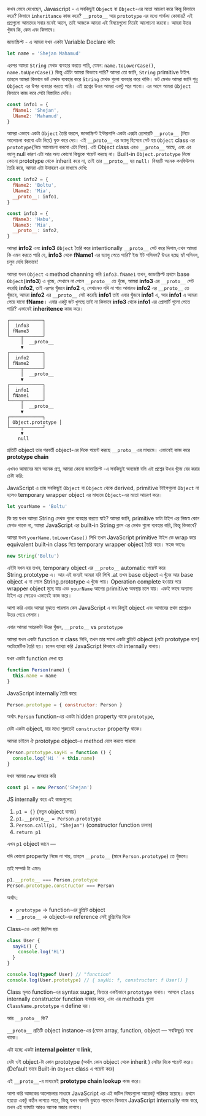 <Cover
  src="/blogs/js-internals.webp"
  alt="JavaScript Internals - __proto__, prototype, and inheritance"
  caption="Understanding JavaScript's prototype chain and inheritance mechanisms"
/>

কখন ভেবে দেখেছেন, Javascript - এ সবকিছুই `Object` বা `Object`-এর মতো আচরণ করে কিন্তু কিভাবে করে? কিভাবে `inheritance` কাজ করে? `__proto__` আর `prototype` এর মধ্যে পার্থক্য কোথায়? এই প্রশ্নগুলো আমাদের সবার মনেই আসে, তাই আজকে আমরা এই বিষয়েগুলো নিয়েই আলোচনা করবো। আমরা উত্তর খুঁজব কি, কেন এবং কিভাবে।

জাভাস্ক্রিপ্ট - এ আমরা যখন একটা Variable Declare করি:

```javascript
let name = 'Shejan Mahamud'
```

এরপর আমরা `String` মেথড ব্যবহার করতে পারি, যেমন: `name.toLowerCase()`, `name.toUperCase()` কিন্তু এইটা আমরা কিভাবে পারি? আমরা তো জানি, `String` primitive টাইপ. তাহলে আমরা কিভাবে ডট মেথড ব্যবহার করে `String` মেথড গুলো ব্যবহার করে থাকি। ডট মেথড আমরা জানি শুধু `Object` এর উপর ব্যবহার করতে পারি। এই প্রশ্নের উওর আমরা একটু পরে পাবো। এর আগে আমরা `Object` কিভাবে কাজ করে সেটা বিস্তারিত দেখি।

```javascript
const info1 = {
  fName1: 'Shejan',
  lName2: 'Mahamud',
}
```

আমরা এভাবে একটা `Object` তৈরি করলে, জাভাস্ক্রিপ্ট ইন্টারনালি একটা এক্সটা প্রোপারটি `__proto__` (নিচে আলোচনা করবো এটা নিয়ে) যুক্ত করে দেয়। এই `__proto__` এর ভ্যালু হিসেবে সেট হয় `Object` class এর `prototype`(নিচে আলোচনা করবো এটা নিয়ে). এই Object class এরও `__proto__` আছে, এবং এর ভ্যালু null কারণ এটা আর অন্য কোনো কিছুকে পয়েন্ট করছে না। Built-in `Object.prototype` নিজে কোনো prototype থেকে inherit করে না, তাই তার `__proto__` হয় `null`। বিষয়টি অনেক কনফিউশন তৈরি করে, আমরা এটা উদাহরণ এর মাধ্যমে দেখি:

```javascript
const info2 = {
  fName2: 'Boltu',
  lName2: 'Mia',
  __proto__: info1,
}
```

```javascript
const info3 = {
  fName3: 'Habu',
  lName3: 'Mia',
  __proto__: info2,
}
```

আমরা **info2** এবং **info3** `Object` তৈরি করে intentionally `__proto__` সেট করে দিলাম,এখন আমরা কি এমন করতে পারি যে, **info3** থেকে **fName1** এর ভ্যালু পেতে পারি? ইজ ইট পসিবল? উওর হচ্ছে হ্যাঁ পসিবল, চলুন দেখি কিভাবে!

আমরা যখন `Object` এ method channing করি `info3.fName1` তখন, জাভাস্ক্রিপ্ট প্রথমে base `Object`(**info3**) এ খুজে, সেখানে না পেলে `__proto__` তে খুঁজে, আমরা **info3** এর `__proto__` সেট করেছি **info2**, তাই এরপর খুঁজবে **info2** এ, সেখানেও যদি না পায় আবারও **info2** এর `__proto__` তে খুঁজবে, আমরা **info2** এর `__proto__` সেট করেছি **info1** তাই এবার খুঁজবে **info1** এ, আর **info1** এ আমরা পেয়ে যাবো **fName**। এবার একটু জট খুলছে তাই না কিভাবে **info3** থেকে **info1** এর প্রোপার্টি গুলো পেতে পারি? এভাবেই **inheritence** কাজ করে।

```
┌────────────┐
│  info3     │
│ fName3     │
└────┬───────┘
     │  __proto__
     ▼
┌────────────┐
│  info2     │
│ fName2     │
└────┬───────┘
     │  __proto__
     ▼
┌────────────┐
│  info1     │
│ fName1     │
└────┬───────┘
     │  __proto__
     ▼
┌────────────┐
│ Object.prototype │
└────┬───────┘
     ▼
    null
```

প্রতিটি object তার পরবর্তী object-এর দিকে পয়েন্ট করছে `__proto__`এর মাধ্যমে। এভাবেই কাজ করে **prototype chain**

এখনও আমাদের মনে অনেক প্রশ্ন, আমরা কেনো জাভাস্ক্রিপ্ট -এ সবকিছুই অবজেক্ট বলি এই প্রশ্নের উওর খুঁজে বের করার চেষ্টা করি:

JavaScript এ প্রায় সবকিছুই `Object` বা `Object` থেকে derived, primitive টাইপগুলো `Object` না হলেও temporary wrapper object এর মাধ্যমে `Object`-এর মতো আচরণ করে।

```javascript
let yourName = 'Boltu'
```

কি হয় যখন আমরা String মেথড গুলো ব্যবহার করতে যাই? আমরা জানি, primitive ডাটা টাইপ এর নিজস্ব কোন মেথড থাকে না, আমরা JavaScript এর built-in String ক্লাস এর মেথড গুলো ব্যবহার করি, কিন্তু কিভাবে?

আমরা যখন `yourName.toLowerCase()` লিখি তখন JavaScript primitive টাইপ কে wrap করে equivalent built-in class দিয়ে temporary wrapper object তৈরি করে। সহজ ভাবেঃ

```javascript
new String('Boltu')
```

এইটা যখন হয় তখন, temporary object এর `__proto__` automatic পয়েন্ট করে String.prototype এ। আর এই জন্যই আমরা যদি লিখি .at তখন base object এ খুঁজে আর base object এ না পেলে String.prototype এ খুঁজে পায়। Operation complete হওয়ার পরে wrapper object মুছে যায় এবং `yourName` আগের primitive অবস্থায় চলে যায়। একই ভাবে অন্যান্য টাইপ এর ক্ষেত্রেও এভাবেই কাজ করে।

আশা করি এবার আমরা বুঝতে পারলাম কেন JavaScript এ সব কিছুই object এবং আমাদের প্রথম প্রশ্নেরও উত্তর পেয়ে গেলাম।

এবার আমরা আরেকটা উত্তর খুঁজব, `__proto__` vs `prototype`

আমরা যখন একটা function বা class লিখি, তখন তার সাথে একটা ব্লুপ্রিন্ট object (যেটা prototype বলে) অটোমেটিক তৈরি হয়। চলেন ব্যাখ্যা করি JavaScript কিভাবে এটা internally বানায়।

যখন একটা function লেখা হয়

```javascript
function Person(name) {
  this.name = name
}
```

JavaScript internally তৈরি করে:

```javascript
Person.prototype = { constructor: Person }
```

অর্থাৎ `Person` function-এর একটা hidden property থাকে `prototype`,

যেটা একটা object, যার মধ্যে শুরুতেই `constructor` property থাকে।

আমরা চাইলে ঐ prototype object-এ method যোগ করতে পারবো

```javascript
Person.prototype.sayHi = function () {
  console.log('Hi ' + this.name)
}
```

যখন আমরা `new` ব্যবহার করি

```javascript
const p1 = new Person('Shejan')
```

JS internally করে এই কাজগুলো:

1. `p1 = {}` (নতুন object বানায়)
2. `p1.__proto__ = Person.prototype`
3. `Person.call(p1, "Shejan")` (constructor function চালায়)
4. `return p1`

এখন `p1` object জানে —

যদি কোনো property নিজে না পায়, তাহলে `__proto__` (মানে `Person.prototype`) তে খুঁজবে।

তাই সম্পর্ক টা এমনঃ

```javascript
p1.__proto__ === Person.prototype
Person.prototype.constructor === Person
```

অর্থাৎ:

- `prototype` → function-এর ব্লুপ্রিন্ট object
- `__proto__` → object-এর reference সেই ব্লুপ্রিন্টের দিকে

Class-এও একই জিনিস হয়

```javascript
class User {
  sayHi() {
    console.log('Hi')
  }
}

console.log(typeof User) // "function"
console.log(User.prototype) // { sayHi: f, constructor: f User() }
```

Class মূলত function-এর syntax sugar, ভিতরে একইভাবে `prototype` বানায়। আসলে `class` internally constructor function ব্যবহার করে, এবং এর methods গুলো `ClassName.prototype` এ define হয়।

আর `__proto__` কি?

`__proto__` প্রতিটি object instance-এর (যেমন array, function, object — সবকিছুর) মধ্যে থাকে।

এটা হচ্ছে একটা **internal pointer** বা **link**,

যেটা ওই object-টা কোন prototype (অর্থাৎ কোন object থেকে inherit ) সেটার দিকে পয়েন্ট করে। (Default ভাবে Built-in `Object` class এ পয়েন্ট করে)

এই `__proto__`-র মাধ্যমেই **prototype chain lookup** কাজ করে।

আশা করি আজকের আলোচনার মাধ্যমে JavaScript এর এই জটিল বিষয়গুলো আরেকটু পরিষ্কার হয়েছে। প্রথমে হয়তো একটু কঠিন লাগতে পারে, কিন্তু যখন আপনি বুঝতে পারবেন কিভাবে JavaScript internally কাজ করে, তখন এই ভাষাটা আরও অনেক মজার লাগবে।
